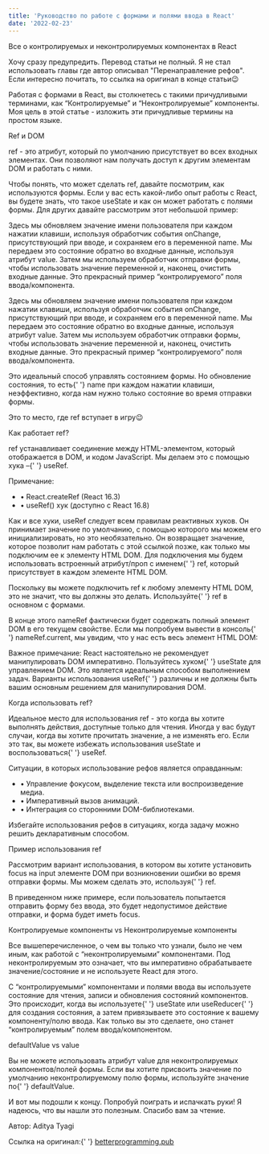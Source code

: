 ```yaml
---
title: 'Руководство по работе с формами и полями ввода в React'
date: '2022-02-23'
---
```



<p>Все о контролируемых и неконтролируемых компонентах в React</p>

<p class="mt-8 mb-8">
  <span class="font-bold">Хочу сразу предупредить</span>. Перевод статьи не полный. Я не
  стал использовать главы где автор описывал "Перенаправление рефов". Если интересно
  почитать, то ссылка на оригинал в конце статьи😉
</p>

<p class="mt-8 mb-8">
  Работая с формами в React, вы столкнетесь с такими причудливыми терминами, как
  “Контролируемые” и “Неконтролируемые” компоненты. Моя цель в этой статье - изложить эти
  причудливые термины на простом языке.
</p>

<p class="mt-8 mb-8 font-bold text-4xl text-sky-600">Ref и DOM</p>

<p class="mt-8 mb-8">
  <span class="font-bold">ref</span> - это атрибут, который по умолчанию присутствует во
  всех входных элементах. Они позволяют нам получать доступ к другим элементам DOM и
  работать с ними.
</p>

<p class="mt-8 mb-8">
  Чтобы понять, что может сделать <span class="font-bold">ref</span>, давайте посмотрим,
  как используются формы. Если у вас есть какой-либо опыт работы с React, вы будете знать,
  что такое <span class="font-bold">useState</span> и как он может работать с полями
  формы. Для других давайте рассмотрим этот небольшой пример:
</p>

<div>
  <Gist id="d599dc550cc34af7c489550492379a3c" />
</div>

<p class="mt-8 mb-8">
  Здесь мы обновляем значение имени пользователя при каждом нажатии клавиши, используя
  обработчик события <span class="font-bold">onChange</span>, присутствующий при вводе, и
  сохраняем его в переменной name. Мы передаем это состояние обратно во входные данные,
  используя атрибут <span class="font-bold">value</span>. Затем мы используем обработчик
  отправки формы, чтобы использовать значение переменной и, наконец, очистить входные
  данные. Это прекрасный пример “контролируемого” поля ввода/компонента.
</p>

<p class="mt-8 mb-8">
  Здесь мы обновляем значение имени пользователя при каждом нажатии клавиши, используя
  обработчик события <span class="font-bold">onChange</span>, присутствующий при вводе, и
  сохраняем его в переменной name. Мы передаем это состояние обратно во входные данные,
  используя атрибут <span class="font-bold">value</span>. Затем мы используем обработчик
  отправки формы, чтобы использовать значение переменной и, наконец, очистить входные
  данные. Это прекрасный пример “контролируемого” поля ввода/компонента.
</p>

<p class="mt-8 mb-8">
  Это идеальный способ управлять состоянием формы. Но обновление состояния, то есть{' '}
  <span class="font-bold">name</span> при каждом нажатии клавиши, неэффективно, когда нам
  нужно только состояние во время отправки формы.
</p>

<p class="mt-8 mb-8">
  Это то место, где <span class="font-bold">ref</span> вступает в игру😉
</p>

<p class="mt-8 mb-8 font-bold text-4xl text-sky-600">Как работает ref?</p>

<p class="mt-8 mb-8">
  <span class="font-bold">ref</span> устанавливает соединение между HTML-элементом,
  который отображается в DOM, и кодом JavaScript. Мы делаем это с помощью хука –{' '}
  <span class="font-bold">useRef</span>.
</p>

<div class="mt-8 mb-8">
  <span class="font-bold">Примечание:</span>
  <ul>
    <li>• React.createRef (React 16.3)</li>
    <li>• useRef() хук (доступно с React 16.8)</li>
  </ul>
</div>

<p class="mt-8 mb-8">
  Как и все хуки, <span class="font-bold">useRef</span> следует всем правилам реактивных
  хуков. Он принимает значение по умолчанию, с помощью которого мы можем его
  инициализировать, но это необязательно. Он возвращает значение, которое позволит нам
  работать с этой ссылкой позже, как только мы подключим ее к элементу HTML DOM. Для
  подключения мы будем использовать встроенный атрибут/проп с именем{' '}
  <span class="font-bold">ref</span>, который присутствует в каждом элементе HTML DOM.
</p>

<div>
  <Gist id="3bd4d839b38991d650f3115ed1083777" />
</div>

<p class="mt-8 mb-8">
  Поскольку вы можете подключить <span class="font-bold">ref</span> к любому элементу HTML
  DOM, это не значит, что вы должны это делать. Используйте{' '}
  <span class="font-bold">ref</span> в основном с формами.
</p>

<p class="mt-8 mb-8">
  В конце этого <span class="font-bold">nameRef</span> фактически будет содержать полный
  элемент DOM в его текущем свойстве. Если мы попробуем вывести в консоль{' '}
  <span class="font-bold">nameRef.current</span>, мы увидим, что у нас есть весь элемент
  HTML DOM:
</p>

<div>
  <Gist id="9ec60036270abdcc7f07dd3d307d02ae" />
</div>

<p class="mt-8 mb-8">
  <span class="font-bold">Важное примечание:</span> React настоятельно не рекомендует
  манипулировать DOM императивно. Пользуйтесь хуком{' '}
  <span class="font-bold">useState</span> для управлением DOM. Это является идеальным
  способом выполнением задач. Варианты использования <span class="font-bold">useRef</span>{' '}
  различны и не должны быть вашим основным решением для манипулирования DOM.
</p>

<p class="mt-8 mb-8 font-bold text-4xl text-sky-600">Когда использовать ref?</p>

<p class="mt-8 mb-8">
  Идеальное место для использования <span class="font-bold">ref</span> - это когда вы
  хотите выполнять действия, доступные только для чтения. Иногда у вас будут случаи, когда
  вы хотите прочитать значение, а не изменять его. Если это так, вы можете избежать
  использования <span class="font-bold">useState</span> и воспользоваться{' '}
  <span class="font-bold">useRef</span>.
</p>

<div class="mt-8 mb-8">
  <p class="mt-4 mb-4">Ситуации, в которых использование рефов является оправданным:</p>
  <ul>
    <li>• Управление фокусом, выделение текста или воспроизведение медиа.</li>
    <li>• Императивный вызов анимаций.</li>
    <li>• Интеграция со сторонними DOM-библиотеками.</li>
  </ul>
</div>

<p class="mt-8 mb-8">
  Избегайте использования рефов в ситуациях, когда задачу можно решить декларативным
  способом.
</p>

<p class="mt-8 mb-8 font-bold text-4xl text-sky-600">Пример использования ref</p>

<p class="mt-8 mb-8">
  Рассмотрим вариант использования, в котором вы хотите установить focus на input элементе
  DOM при возникновении ошибки во время отправки формы. Мы можем сделать это, используя{' '}
  <span class="font-bold">ref</span>.
</p>

<p class="mt-8 mb-8">
  В приведенном ниже примере, если пользователь попытается отправить форму без ввода, это
  будет недопустимое действие отправки, и форма будет иметь focus.
</p>

<div>
  <Gist id="c1789eeb12b256834114c6c1dd90c274" />
</div>

<p class="mt-8 mb-8 font-bold text-4xl text-sky-600">
  Контролируемые компоненты vs Неконтролируемые компоненты
</p>

<p class="mt-8 mb-8">
  Все вышеперечисленное, о чем вы только что узнали, было не чем иным, как работой с
  “неконтролируемыми” компонентами. Под неконтролируемым это означает, что вы императивно
  обрабатываете значение/состояние и не используете React для этого.
</p>

<p class="mt-8 mb-8">
  С “контролируемыми” компонентами и полями ввода вы используете состояние для чтения,
  записи и обновления состояний компонентов. Это происходит, когда вы используете{' '}
  <span class="font-bold">useState</span> или <span class="font-bold">useReducer</span>{' '}
  для создания состояния, а затем привязываете это состояние к вашему компоненту/полю
  ввода. Как только вы это сделаете, оно станет “контролируемым” полем ввода/компонентом.
</p>

<p class="mt-8 mb-8 font-bold text-4xl text-sky-600">defaultValue vs value</p>

<p class="mt-8 mb-8">
  Вы не можете использовать атрибут <span class="font-bold">value</span> для
  неконтролируемых компонентов/полей формы. Если вы хотите присвоить значение по умолчанию
  неконтролируемому полю формы, используйте значение по{' '}
  <span class="font-bold">defaultValue</span>.
</p>

<div>
  <Gist id="4196536a499c8a65294243b5a5de6ae0" />
</div>

<p class="mt-8 mb-8">
  И вот мы подошли к концу. Попробуй поиграть и испачкать руки! Я надеюсь, что вы нашли
  это полезным. Спасибо вам за чтение.
</p>

<p class="mt-8 mb-8 ">
  Автор: <span className="text-sky-600">Aditya Tyagi</span>
</p>
<div>
  Ссылка на оригинал:{' '}
  <a
    className="text-sky-600"
    href="https://betterprogramming.pub/a-guide-to-working-with-forms-and-input-fields-in-react-403d64aaedf3"
    target="_blank">
    betterprogramming.pub
  </a>
</div>
